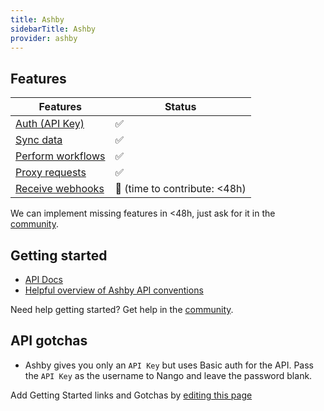 ```yaml
---
title: Ashby
sidebarTitle: Ashby
provider: ashby
---
```



<Overview />


## Features

| Features | Status |
| - | - |
| [Auth (API Key)](/guides/getting-started/authorize-an-api-from-your-app) | ✅ |
| [Sync data](/guides/getting-started/read-from-an-api) | ✅ |
| [Perform workflows](/guides/getting-started/write-to-an-api) | ✅ |
| [Proxy requests](/guides/proxy-requests-to-an-api) | ✅ |
| [Receive webhooks](/guides/receive-webhooks-from-an-api) | 🚫 (time to contribute: &lt;48h) |

<Tip>We can implement missing features in &lt;48h, just ask for it in the [community](https://nango.dev/slack).</Tip>

## Getting started

-   [API Docs](https://developers.ashbyhq.com/reference/introduction)
-   [Helpful overview of Ashby API conventions](https://developers.ashbyhq.com/reference/endpoint-naming)

<Tip>Need help getting started? Get help in the [community](https://nango.dev/slack).</Tip>

## API gotchas

- Ashby gives you only an `API Key` but uses Basic auth for the API. Pass the `API Key` as the username to Nango and leave the password blank.


<Note>Add Getting Started links and Gotchas by [editing this page](https://github.com/nangohq/nango/tree/master/docs-v2/integrations/all/ashby.mdx)</Note>
